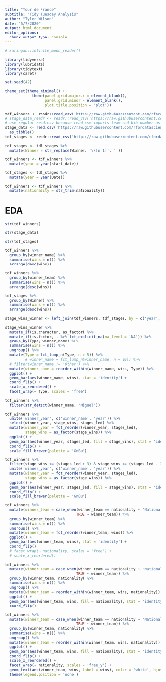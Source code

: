 ```yaml
---
title: "Tour de France"
subtitle: "Tidy Tuesday Analysis"
author: "Tyler Wilson"
date: "5/7/2020"
output: html_document
editor_options: 
  chunk_output_type: console
---
```


```r
# xaringan::infinite_moon_reader()
```


```r
library(tidyverse)
library(lubridate)
library(tidytext)
library(caret)

set.seed(42)

theme_set(theme_minimal() +
            theme(panel.grid.major.x = element_blank(),
                  panel.grid.minor = element_blank(),
                  plot.title.position = 'plot'))
```

```r
tdf_winners <- readr::read_csv('https://raw.githubusercontent.com/rfordatascience/tidytuesday/master/data/2020/2020-04-07/tdf_winners.csv')
# stage_data_readr <- readr::read_csv('https://raw.githubusercontent.com/rfordatascience/tidytuesday/master/data/2020/2020-04-07/stage_data.csv')
# use regular read.csv because read_csv imports team and bib number as logical
stage_data <- read.csv('https://raw.githubusercontent.com/rfordatascience/tidytuesday/master/data/2020/2020-04-07/stage_data.csv', stringsAsFactors = F, na.strings = c('NA', "")) %>% 
  as_tibble()
tdf_stages <- readr::read_csv('https://raw.githubusercontent.com/rfordatascience/tidytuesday/master/data/2020/2020-04-07/tdf_stages.csv')
```

```r
tdf_stages <- tdf_stages %>% 
  mutate(Winner = str_replace(Winner, '\\[n 1]', ''))

tdf_winners <- tdf_winners %>% 
  mutate(year = year(start_date))

tdf_stages <- tdf_stages %>% 
  mutate(year = year(Date))
```

```r
tdf_winners <- tdf_winners %>% 
  mutate(nationality = str_trim(nationality))
```


# EDA
```r
str(tdf_winners)
```

```r
str(stage_data)
```

```r
str(tdf_stages)
```

```r
tdf_winners %>% 
  group_by(winner_name) %>% 
  summarise(wins = n()) %>% 
  arrange(desc(wins))

tdf_winners %>% 
  group_by(winner_team) %>% 
  summarise(wins = n()) %>% 
  arrange(desc(wins))
```

```r
tdf_stages %>% 
  group_by(Winner) %>% 
  summarise(wins = n()) %>% 
  arrange(desc(wins))
```



```r
stage_wins_winner <- left_join(tdf_winners, tdf_stages, by = c('year', 'winner_name' = 'Winner'))
```

```r
stage_wins_winner %>%
  mutate_if(is.character, as_factor) %>% 
  mutate_if(is.factor, . %>% fct_explicit_na(na_level = 'NA')) %>% 
  group_by(Type, winner_name) %>% 
  summarise(wins = n()) %>% 
  ungroup() %>% 
  mutate(Type = fct_lump_n(Type, n = 5)) %>% 
         # winner_name = fct_lump_n(winner_name, n = 10)) %>% 
  # filter(winner_name != 'Other') %>% 
  mutate(winner_name = reorder_within(winner_name, wins, Type)) %>% 
  ggplot() +
  geom_bar(aes(winner_name, wins), stat = 'identity') +
  coord_flip() +
  scale_x_reordered() +
  facet_wrap(~ Type, scales = 'free')
```

```r
tdf_winners %>% 
  filter(str_detect(winner_name, 'Miguel'))
```

```r
tdf_winners %>% 
  unite('winner_year', c('winner_name', 'year')) %>% 
  select(winner_year, stage_wins, stages_led) %>% 
  mutate(winner_year = fct_reorder(winner_year, stages_led),
         stage_wins = as_factor(stage_wins)) %>% 
  ggplot() +
  geom_bar(aes(winner_year, stages_led, fill = stage_wins), stat = 'identity') +
  coord_flip() +
  scale_fill_brewer(palette = 'GnBu')
```

```r
tdf_winners %>% 
  filter(stage_wins <= (stages_led + 3) & stage_wins >= (stages_led - 3)) %>% 
  unite('winner_year', c('winner_name', 'year')) %>% 
  mutate(winner_year = fct_reorder(winner_year, stages_led),
         stage_wins = as_factor(stage_wins)) %>% 
  ggplot() +
  geom_bar(aes(winner_year, stages_led, fill = stage_wins), stat = 'identity') +
  coord_flip() +
  scale_fill_brewer(palette = 'GnBu')
```

```r
tdf_winners %>%
  mutate(winner_team = case_when(winner_team == nationality ~ 'National',
                                TRUE ~ winner_team)) %>%
  group_by(winner_team) %>%
  summarise(wins = n()) %>%
  ungroup() %>% 
  mutate(winner_team = fct_reorder(winner_team, wins)) %>% 
  ggplot() +
  geom_bar(aes(winner_team, wins), stat = 'identity') +
  coord_flip()
  # facet_wrap(~ nationality, scales = 'free') +
  # scale_x_reordered() 
```

```r
tdf_winners %>%
  mutate(winner_team = case_when(winner_team == nationality ~ 'National',
                                TRUE ~ winner_team)) %>%
  group_by(winner_team, nationality) %>%
  summarise(wins = n()) %>%
  ungroup() %>% 
  mutate(winner_team = reorder_within(winner_team, wins, nationality)) %>% 
  ggplot() +
  geom_bar(aes(winner_team, wins, fill = nationality), stat = 'identity') +
  coord_flip()
```

```r
tdf_winners %>%
  mutate(winner_team = case_when(winner_team == nationality ~ 'National',
                                TRUE ~ winner_team)) %>%
  group_by(winner_team, nationality) %>%
  summarise(wins = n()) %>%
  ungroup() %>% 
  mutate(winner_team = reorder_within(winner_team, wins, nationality)) %>% 
  ggplot() +
  geom_bar(aes(winner_team, wins, fill = nationality), stat = 'identity') +
  coord_flip() +
  scale_x_reordered() +
  facet_wrap(~ nationality, scales = 'free_y') +
  geom_text(aes(winner_team, wins, label = wins), color = 'white', hjust = 1.1) +
  theme(legend.position = 'none')
```

```r

```

